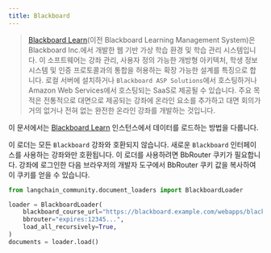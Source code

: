 ```yaml
---
title: Blackboard
---
```


>[Blackboard Learn](https://en.wikipedia.org/wiki/Blackboard_Learn)(이전 Blackboard Learning Management System)은 Blackboard Inc.에서 개발한 웹 기반 가상 학습 환경 및 학습 관리 시스템입니다. 이 소프트웨어는 강좌 관리, 사용자 정의 가능한 개방형 아키텍처, 학생 정보 시스템 및 인증 프로토콜과의 통합을 허용하는 확장 가능한 설계를 특징으로 합니다. 로컬 서버에 설치하거나 `Blackboard ASP Solutions`에서 호스팅하거나 Amazon Web Services에서 호스팅되는 SaaS로 제공될 수 있습니다. 주요 목적은 전통적으로 대면으로 제공되는 강좌에 온라인 요소를 추가하고 대면 회의가 거의 없거나 전혀 없는 완전한 온라인 강좌를 개발하는 것입니다.

이 문서에서는 [Blackboard Learn](https://www.anthology.com/products/teaching-and-learning/learning-effectiveness/blackboard-learn) 인스턴스에서 데이터를 로드하는 방법을 다룹니다.

이 로더는 모든 `Blackboard` 강좌와 호환되지 않습니다. 새로운 `Blackboard` 인터페이스를 사용하는 강좌와만 호환됩니다.
    이 로더를 사용하려면 BbRouter 쿠키가 필요합니다. 강좌에 로그인한 다음
    브라우저의 개발자 도구에서 BbRouter 쿠키 값을 복사하여
    이 쿠키를 얻을 수 있습니다.

```python
from langchain_community.document_loaders import BlackboardLoader

loader = BlackboardLoader(
    blackboard_course_url="https://blackboard.example.com/webapps/blackboard/execute/announcement?method=search&context=course_entry&course_id=_123456_1",
    bbrouter="expires:12345...",
    load_all_recursively=True,
)
documents = loader.load()
```
